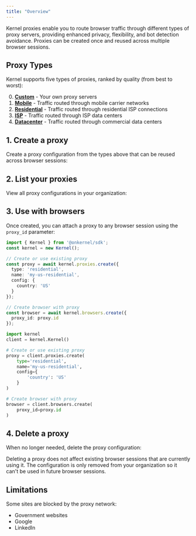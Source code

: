 ```yaml
---
title: "Overview"
---
```



Kernel proxies enable you to route browser traffic through different types of proxy servers, providing enhanced privacy, flexibility, and bot detection avoidance. Proxies can be created once and reused across multiple browser sessions.

## Proxy Types

Kernel supports five types of proxies, ranked by quality (from best to worst):

0. [**Custom**](/proxies/custom) - Your own proxy servers
1. [**Mobile**](/proxies/mobile) - Traffic routed through mobile carrier networks
2. [**Residential**](/proxies/residential) - Traffic routed through residential ISP connections
3. [**ISP**](/proxies/isp) - Traffic routed through ISP data centers
4. [**Datacenter**](/proxies/datacenter) - Traffic routed through commercial data centers

## 1. Create a proxy

Create a proxy configuration from the types above that can be reused across browser sessions:

<CreateProxySnippet />

## 2. List your proxies

View all proxy configurations in your organization:

<ListProxiesSnippet />

## 3. Use with browsers

Once created, you can attach a proxy to any browser session using the `proxy_id` parameter:

<CodeGroup>

```typescript Typescript/Javascript
import { Kernel } from '@onkernel/sdk';
const kernel = new Kernel();

// Create or use existing proxy
const proxy = await kernel.proxies.create({
  type: 'residential',
  name: 'my-us-residential',
  config: {
    country: 'US'
  }
});

// Create browser with proxy
const browser = await kernel.browsers.create({
  proxy_id: proxy.id
});
```

```Python Python
import kernel
client = kernel.Kernel()

# Create or use existing proxy
proxy = client.proxies.create(
    type='residential',
    name='my-us-residential',
    config={
        'country': 'US'
    }
)

# Create browser with proxy
browser = client.browsers.create(
    proxy_id=proxy.id
)
```

</CodeGroup>

## 4. Delete a proxy

When no longer needed, delete the proxy configuration:

<DeleteProxySnippet />

<Info>
Deleting a proxy does not affect existing browser sessions that are currently using it. The configuration is only removed from your organization so it can't be used in future browser sessions.
</Info>

## Limitations

Some sites are blocked by the proxy network:
- Government websites
- Google
- LinkedIn